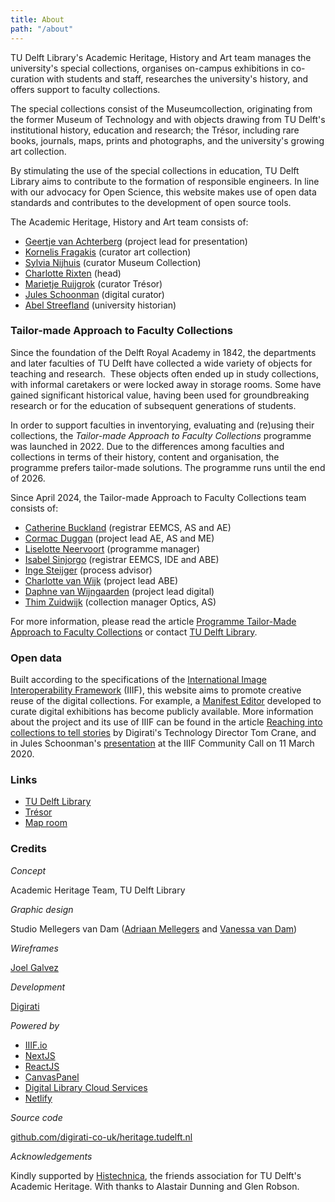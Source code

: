 ```yaml
---
title: About
path: "/about"
---
```


TU Delft Library's Academic Heritage, History and Art team manages the university's special collections, organises on-campus exhibitions in co-curation with students and staff, researches the university's history, and offers support to faculty collections.

The special collections consist of the Museumcollection, originating from the former Museum of Technology and with objects drawing from TU Delft's institutional history, education and research; the Trésor, including rare books, journals, maps, prints and photographs, and the university's growing art collection.

By stimulating the use of the special collections in education, TU Delft Library aims to contribute to the formation of responsible engineers. In line with our advocacy for Open Science, this website makes use of open data standards and contributes to the development of open source tools.

The Academic Heritage, History and Art team consists of:

- [Geertje van Achterberg](https://www.tudelft.nl/staff/g.vanachterberg) (project lead for presentation)
- [Kornelis Fragakis](https://www.tudelft.nl/staff/k.fragakis/) (curator art collection)
- [Sylvia Nijhuis](https://www.tudelft.nl/staff/s.m.nijhuis/) (curator Museum Collection)
- [Charlotte Rixten](https://www.tudelft.nl/staff/c.rixten/) (head)
- [Marietje Ruijgrok](https://www.tudelft.nl/staff/m.c.j.ruijgrok/) (curator Trésor)
- [Jules Schoonman](https://www.tudelft.nl/staff/j.a.schoonman/) (digital curator)
- [Abel Streefland](https://www.tudelft.nl/staff/a.h.streefland/) (university historian)

### Tailor-made Approach to Faculty Collections

Since the foundation of the Delft Royal Academy in 1842, the departments and later faculties of TU Delft have collected a wide variety of objects for teaching and research.  These objects often ended up in study collections, with informal caretakers or were locked away in storage rooms. Some have gained significant historical value, having been used for groundbreaking research or for the education of subsequent generations of students.

In order to support faculties in inventorying, evaluating and (re)using their collections, the _Tailor-made Approach to Faculty Collections_ programme was launched in 2022. Due to the differences among faculties and collections in terms of their history, content and organisation, the programme prefers tailor-made solutions. The programme runs until the end of 2026.

Since April 2024, the Tailor-made Approach to Faculty Collections team consists of:

- [Catherine Buckland](https://www.tudelft.nl/staff/c.g.buckland) (registrar EEMCS, AS and AE)
- [Cormac Duggan](https://www.linkedin.com/in/cormac-duggan-382bb3234) (project lead AE, AS and ME)
- [Liselotte Neervoort](https://www.linkedin.com/in/liselotte-neervoort-b0b01324) (programme manager)
- [Isabel Sinjorgo](https://www.tudelft.nl/staff/i.d.j.sinjorgo/) (registrar EEMCS, IDE and ABE)
- [Inge Steijger](https://www.tudelft.nl/staff/i.e.steijger/) (process advisor)
- [Charlotte van Wijk](https://www.tudelft.nl/staff/c.a.vanwijk/) (project lead ABE)
- [Daphne van Wijngaarden](https://www.tudelft.nl/staff/d.e.vanwijngaarden/) (project lead digital)
- [Thim Zuidwijk](https://www.tudelft.nl/staff/t.zuidwijk/) (collection manager Optics, AS)

For more information, please read the article [Programme Tailor-Made Approach to Faculty Collections](https://www.tudelft.nl/en/library/programme-tailor-made-approach-to-faculty-collections) or contact [TU Delft Library](https://www.tudelft.nl/en/library/about-the-library/contact-and-map).

### Open data

Built according to the specifications of the [International Image Interoperability Framework](https://iiif.io/) (IIIF), this website aims to promote creative reuse of the digital collections. For example, a [Manifest Editor](https://manifest-editor.digirati.services/) developed to curate digital exhibitions has become publicly available. More information about the project and its use of IIIF can be found in the article [Reaching into collections to tell stories](https://medium.com/digirati-ch/reaching-into-collections-to-tell-stories-3dc32a1772af) by Digirati's Technology Director Tom Crane, and in Jules Schoonman's [presentation](https://youtu.be/VnqtYzxyY64) at the IIIF Community Call on 11 March 2020.

### Links

- [TU Delft Library](https://www.tudelft.nl/library/)
- [Trésor](https://tresor.tudelft.nl)
- [Map room](https://www.tudelft.nl/en/library/collections/map-room/)

### Credits

_Concept_

Academic Heritage Team, TU Delft Library

_Graphic design_

Studio Mellegers van Dam ([Adriaan Mellegers](https://www.adriaanmellegers.com) and [Vanessa van Dam](http://www.vanessavandam.nl))

_Wireframes_

[Joel Galvez](https://www.joelgalvez.com)

_Development_

[Digirati](https://digirati.com)

_Powered by_

- [IIIF.io](https://iiif.io)
- [NextJS](https://nextjs.org/)
- [ReactJS](https://reactjs.org)
- [CanvasPanel](https://iiif-canvas-panel.netlify.app)
- [Digital Library Cloud Services](https://dlcs.info)
- [Netlify](https://www.netlify.com)

_Source code_

[github.com/digirati-co-uk/heritage.tudelft.nl](https://github.com/digirati-co-uk/heritage.tudelft.nl)

_Acknowledgements_

Kindly supported by [Histechnica](https://histechnica.nl), the friends association for TU Delft's Academic Heritage. With thanks to Alastair Dunning and Glen Robson.
